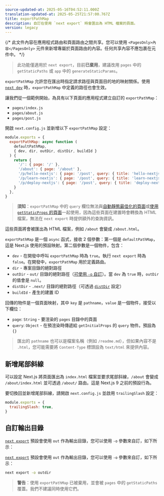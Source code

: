 ```yaml
---
source-updated-at: 2025-05-16T04:52:11.000Z
translation-updated-at: 2025-05-25T21:57:00.767Z
title: exportPathMap
description: 自訂在使用 `next export` 時會匯出為 HTML 檔案的頁面。
version: legacy
---
```


{/* 此文件內容在應用程式路由和頁面路由之間共享。您可以使用 `<PagesOnly>內容</PagesOnly>` 元件來新增專屬於頁面路由的內容。任何共享內容不應包裹在元件中。 */}

> 此功能僅適用於 `next export`，目前**已棄用**，建議改用 `pages` 中的 `getStaticPaths` 或 `app` 中的 `generateStaticParams`。

`exportPathMap` 允許您在匯出時指定請求路徑與頁面目的地的映射關係。使用 [`next dev`](/docs/app/api-reference/cli/next#next-dev-options) 時，`exportPathMap` 中定義的路徑也會生效。

讓我們從一個範例開始，為具有以下頁面的應用程式建立自訂的 `exportPathMap`：

- `pages/index.js`
- `pages/about.js`
- `pages/post.js`

開啟 `next.config.js` 並新增以下 `exportPathMap` 設定：

```js filename="next.config.js"
module.exports = {
  exportPathMap: async function (
    defaultPathMap,
    { dev, dir, outDir, distDir, buildId }
  ) {
    return {
      '/': { page: '/' },
      '/about': { page: '/about' },
      '/p/hello-nextjs': { page: '/post', query: { title: 'hello-nextjs' } },
      '/p/learn-nextjs': { page: '/post', query: { title: 'learn-nextjs' } },
      '/p/deploy-nextjs': { page: '/post', query: { title: 'deploy-nextjs' } },
    }
  },
}
```

> **須知**：`exportPathMap` 中的 `query` 欄位無法與[自動靜態最佳化的頁面](/docs/pages/building-your-application/rendering/automatic-static-optimization)或[使用 `getStaticProps` 的頁面](/docs/pages/building-your-application/data-fetching/get-static-props)一起使用，因為這些頁面在建置時會轉換為 HTML 檔案，無法在 `next export` 時提供額外的查詢資訊。

這些頁面將會被匯出為 HTML 檔案，例如 `/about` 會變成 `/about.html`。

`exportPathMap` 是一個 `async` 函式，接收 2 個參數：第一個是 `defaultPathMap`，這是 Next.js 使用的預設映射。第二個參數是一個物件，包含：

- `dev` - 在開發中呼叫 `exportPathMap` 時為 `true`。執行 `next export` 時為 `false`。在開發中，`exportPathMap` 用於定義路由。
- `dir` - 專案目錄的絕對路徑
- `outDir` - `out/` 目錄的絕對路徑（[可使用 `-o` 自訂](#customizing-the-output-directory)）。當 `dev` 為 `true` 時，`outDir` 的值會是 `null`。
- `distDir` - `.next/` 目錄的絕對路徑（可透過 [`distDir`](/docs/pages/api-reference/config/next-config-js/distDir) 設定）
- `buildId` - 產生的建置 ID

回傳的物件是一個頁面映射，其中 `key` 是 `pathname`，`value` 是一個物件，接受以下欄位：

- `page`: `String` - 要渲染的 `pages` 目錄中的頁面
- `query`: `Object` - 在預渲染時傳遞給 `getInitialProps` 的 `query` 物件。預設為 `{}`

> 匯出的 `pathname` 也可以是檔案名稱（例如 `/readme.md`），但如果內容不是 `.html`，您可能需要將 `Content-Type` 標頭設為 `text/html` 來提供內容。

## 新增尾部斜線

可以設定 Next.js 將頁面匯出為 `index.html` 檔案並要求尾部斜線，`/about` 會變成 `/about/index.html` 並可透過 `/about/` 路由。這是 Next.js 9 之前的預設行為。

要切換回並新增尾部斜線，請開啟 `next.config.js` 並啟用 `trailingSlash` 設定：

```js filename="next.config.js"
module.exports = {
  trailingSlash: true,
}
```

## 自訂輸出目錄

<AppOnly>

[`next export`](/docs/app/guides/static-exports) 預設會使用 `out` 作為輸出目錄，您可以使用 `-o` 參數來自訂，如下所示：

</AppOnly>

<PagesOnly>

[`next export`](/docs/pages/guides/static-exports) 預設會使用 `out` 作為輸出目錄，您可以使用 `-o` 參數來自訂，如下所示：

</PagesOnly>

```bash filename="Terminal"
next export -o outdir
```

> **警告**：使用 `exportPathMap` 已被棄用，並會被 `pages` 中的 `getStaticPaths` 覆蓋。我們不建議同時使用它們。